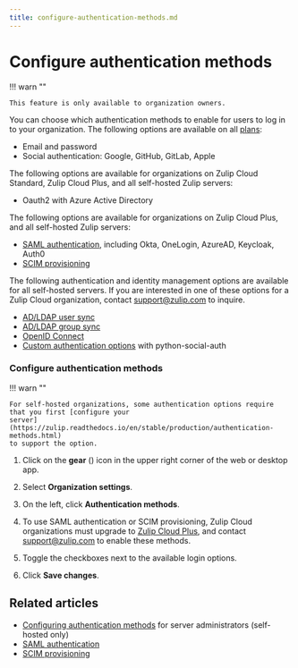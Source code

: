 ```yaml
---
title: configure-authentication-methods.md
---
```


# Configure authentication methods


!!! warn ""

    This feature is only available to organization owners.




You can choose which authentication methods to enable for users to log in to
your organization. The following options are available on all
[plans](https://zulip.com/plans/):

- Email and password
- Social authentication: Google, GitHub, GitLab, Apple

The following options are available for organizations on Zulip Cloud Standard,
Zulip Cloud Plus, and all self-hosted Zulip servers:

- Oauth2 with Azure Active Directory

The following options are available for organizations on Zulip Cloud Plus, and all self-hosted Zulip servers:

- [SAML authentication](/help/saml-authentication), including Okta, OneLogin, AzureAD, Keycloak, Auth0
- [SCIM provisioning](/help/scim)

The following authentication and identity management options are available for
all self-hosted servers. If you are interested in one of these options for a
Zulip Cloud organization, contact [support@zulip.com](mailto:support@zulip.com)
to inquire.

- [AD/LDAP user
  sync](https://zulip.readthedocs.io/en/stable/production/authentication-methods.html#ldap-including-active-directory)
- [AD/LDAP group
  sync](https://zulip.readthedocs.io/en/stable/production/authentication-methods.html#ldap-including-active-directory)
- [OpenID
  Connect](https://zulip.readthedocs.io/en/stable/production/authentication-methods.html#openid-connect)
- [Custom authentication
  options](https://python-social-auth.readthedocs.io/en/latest/backends/index.html#social-backends)
  with python-social-auth

### Configure authentication methods

!!! warn ""

    For self-hosted organizations, some authentication options require
    that you first [configure your
    server](https://zulip.readthedocs.io/en/stable/production/authentication-methods.html)
    to support the option.

<Tabs>
<TabItem label="instructions-for-all-platforms">

1. Click on the **gear** (<i class="zulip-icon zulip-icon-gear"></i>) icon in the upper
   right corner of the web or desktop app.

1. Select **Organization settings**.

1. On the left, click **Authentication methods**.



1. To use SAML authentication or SCIM provisioning, Zulip Cloud organizations
   must upgrade to [Zulip Cloud Plus](https://zulip.com/plans/), and contact
   [support@zulip.com](mailto:support@zulip.com) to enable these methods.

1. Toggle the checkboxes next to the available login options.


1. Click **Save changes**.

</TabItem>
</Tabs>

## Related articles

* [Configuring authentication methods](https://zulip.readthedocs.io/en/stable/production/authentication-methods.html)
  for server administrators (self-hosted only)
* [SAML authentication](/help/saml-authentication)
* [SCIM provisioning](/help/scim)


